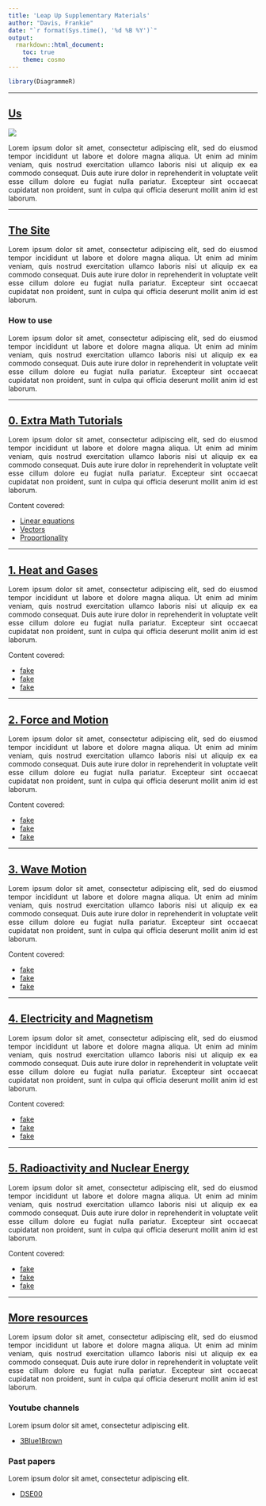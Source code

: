 ```yaml
---
title: 'Leap Up Supplementary Materials'
author: "Davis, Frankie"
date: "`r format(Sys.time(), '%d %B %Y')`"
output:
  rmarkdown::html_document:
    toc: true
    theme: cosmo
---
```


<style>
.title {
  font-weight: bold;
}
body {
  text-align: justify;
  margin-bottom: 50px;
}
h2 {
  font-weight: bold;
  text-decoration: underline;
}
h3 {
  font-weight: bold;
}
blockquote {
  font-size: 1em;
}
img {
  max-width: 300px;
}
.footer {
  padding: 20px;
  background-color: #555;
}
</style>


[comment]: # (***************************************)


[comment]: # ()
[comment]: # (Convention)
[comment]: # (bold: keyword)
[comment]: # (italic: emphasis)
[comment]: # (_e.g._, _i.e._)


[comment]: # (***************************************)


```r
library(DiagrammeR)
```

***************************************

## Us

![](img/Logo_300ppi.png)

Lorem ipsum dolor sit amet, consectetur adipiscing elit, sed do eiusmod tempor incididunt ut labore et dolore magna aliqua. Ut enim ad minim veniam, quis nostrud exercitation ullamco laboris nisi ut aliquip ex ea commodo consequat. Duis aute irure dolor in reprehenderit in voluptate velit esse cillum dolore eu fugiat nulla pariatur. Excepteur sint occaecat cupidatat non proident, sunt in culpa qui officia deserunt mollit anim id est laborum.

***************************************

## The Site

Lorem ipsum dolor sit amet, consectetur adipiscing elit, sed do eiusmod tempor incididunt ut labore et dolore magna aliqua. Ut enim ad minim veniam, quis nostrud exercitation ullamco laboris nisi ut aliquip ex ea commodo consequat. Duis aute irure dolor in reprehenderit in voluptate velit esse cillum dolore eu fugiat nulla pariatur. Excepteur sint occaecat cupidatat non proident, sunt in culpa qui officia deserunt mollit anim id est laborum.

### How to use

Lorem ipsum dolor sit amet, consectetur adipiscing elit, sed do eiusmod tempor incididunt ut labore et dolore magna aliqua. Ut enim ad minim veniam, quis nostrud exercitation ullamco laboris nisi ut aliquip ex ea commodo consequat. Duis aute irure dolor in reprehenderit in voluptate velit esse cillum dolore eu fugiat nulla pariatur. Excepteur sint occaecat cupidatat non proident, sunt in culpa qui officia deserunt mollit anim id est laborum.

***************************************

## 0. Extra Math Tutorials

Lorem ipsum dolor sit amet, consectetur adipiscing elit, sed do eiusmod tempor incididunt ut labore et dolore magna aliqua. Ut enim ad minim veniam, quis nostrud exercitation ullamco laboris nisi ut aliquip ex ea commodo consequat. Duis aute irure dolor in reprehenderit in voluptate velit esse cillum dolore eu fugiat nulla pariatur. Excepteur sint occaecat cupidatat non proident, sunt in culpa qui officia deserunt mollit anim id est laborum.

Content covered:

* [Linear equations](00-math/liear.html)
* [Vectors](00-math/vector.html)
* [Proportionality](00-math/prop.html)

***************************************

## 1. Heat and Gases

Lorem ipsum dolor sit amet, consectetur adipiscing elit, sed do eiusmod tempor incididunt ut labore et dolore magna aliqua. Ut enim ad minim veniam, quis nostrud exercitation ullamco laboris nisi ut aliquip ex ea commodo consequat. Duis aute irure dolor in reprehenderit in voluptate velit esse cillum dolore eu fugiat nulla pariatur. Excepteur sint occaecat cupidatat non proident, sunt in culpa qui officia deserunt mollit anim id est laborum.

Content covered:

* [fake](_/fake.html)
* [fake](_/fake.html)
* [fake](_/fake.html)

***************************************

## 2. Force and Motion

Lorem ipsum dolor sit amet, consectetur adipiscing elit, sed do eiusmod tempor incididunt ut labore et dolore magna aliqua. Ut enim ad minim veniam, quis nostrud exercitation ullamco laboris nisi ut aliquip ex ea commodo consequat. Duis aute irure dolor in reprehenderit in voluptate velit esse cillum dolore eu fugiat nulla pariatur. Excepteur sint occaecat cupidatat non proident, sunt in culpa qui officia deserunt mollit anim id est laborum.

Content covered:

* [fake](_/fake.html)
* [fake](_/fake.html)
* [fake](_/fake.html)

***************************************

## 3. Wave Motion

Lorem ipsum dolor sit amet, consectetur adipiscing elit, sed do eiusmod tempor incididunt ut labore et dolore magna aliqua. Ut enim ad minim veniam, quis nostrud exercitation ullamco laboris nisi ut aliquip ex ea commodo consequat. Duis aute irure dolor in reprehenderit in voluptate velit esse cillum dolore eu fugiat nulla pariatur. Excepteur sint occaecat cupidatat non proident, sunt in culpa qui officia deserunt mollit anim id est laborum.

Content covered:

* [fake](_/fake.html)
* [fake](_/fake.html)
* [fake](_/fake.html)

***************************************

## 4. Electricity and Magnetism

Lorem ipsum dolor sit amet, consectetur adipiscing elit, sed do eiusmod tempor incididunt ut labore et dolore magna aliqua. Ut enim ad minim veniam, quis nostrud exercitation ullamco laboris nisi ut aliquip ex ea commodo consequat. Duis aute irure dolor in reprehenderit in voluptate velit esse cillum dolore eu fugiat nulla pariatur. Excepteur sint occaecat cupidatat non proident, sunt in culpa qui officia deserunt mollit anim id est laborum.

Content covered:

* [fake](_/fake.html)
* [fake](_/fake.html)
* [fake](_/fake.html)

***************************************

## 5. Radioactivity and Nuclear Energy

Lorem ipsum dolor sit amet, consectetur adipiscing elit, sed do eiusmod tempor incididunt ut labore et dolore magna aliqua. Ut enim ad minim veniam, quis nostrud exercitation ullamco laboris nisi ut aliquip ex ea commodo consequat. Duis aute irure dolor in reprehenderit in voluptate velit esse cillum dolore eu fugiat nulla pariatur. Excepteur sint occaecat cupidatat non proident, sunt in culpa qui officia deserunt mollit anim id est laborum.

Content covered:

* [fake](_/fake.html)
* [fake](_/fake.html)
* [fake](_/fake.html)

***************************************

## More resources

Lorem ipsum dolor sit amet, consectetur adipiscing elit, sed do eiusmod tempor incididunt ut labore et dolore magna aliqua. Ut enim ad minim veniam, quis nostrud exercitation ullamco laboris nisi ut aliquip ex ea commodo consequat. Duis aute irure dolor in reprehenderit in voluptate velit esse cillum dolore eu fugiat nulla pariatur. Excepteur sint occaecat cupidatat non proident, sunt in culpa qui officia deserunt mollit anim id est laborum.

### Youtube channels

Lorem ipsum dolor sit amet, consectetur adipiscing elit.

* [3Blue1Brown](https://www.youtube.com/channel/UCYO_jab_esuFRV4b17AJtAw/featured)

### Past papers

Lorem ipsum dolor sit amet, consectetur adipiscing elit.

* [DSE00](http://dse00.blogspot.com/)
